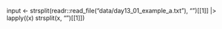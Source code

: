  input <- strsplit(readr::read_file("data/day13_01_example_a.txt"), "\n\n")[[1]] |> 
     lapply(\(x) strsplit(x, "\n")[[1]])
